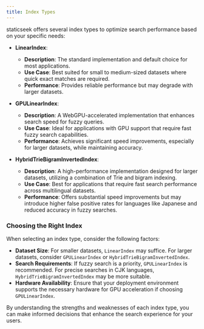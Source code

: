 ```yaml
---
title: Index Types
---
```


staticseek offers several index types to optimize search performance based on your specific needs:

- **LinearIndex**: 
  - **Description**: The standard implementation and default choice for most applications.
  - **Use Case**: Best suited for small to medium-sized datasets where quick exact matches are required.
  - **Performance**: Provides reliable performance but may degrade with larger datasets.

- **GPULinearIndex**: 
  - **Description**: A WebGPU-accelerated implementation that enhances search speed for fuzzy queries.
  - **Use Case**: Ideal for applications with GPU support that require fast fuzzy search capabilities.
  - **Performance**: Achieves significant speed improvements, especially for larger datasets, while maintaining accuracy.

- **HybridTrieBigramInvertedIndex**: 
  - **Description**: A high-performance implementation designed for larger datasets, utilizing a combination of Trie and bigram indexing.
  - **Use Case**: Best for applications that require fast search performance across multilingual datasets.
  - **Performance**: Offers substantial speed improvements but may introduce higher false positive rates for languages like Japanese and reduced accuracy in fuzzy searches.

### Choosing the Right Index

When selecting an index type, consider the following factors:
- **Dataset Size**: For smaller datasets, `LinearIndex` may suffice. For larger datasets, consider `GPULinearIndex` or `HybridTrieBigramInvertedIndex`.
- **Search Requirements**: If fuzzy search is a priority, `GPULinearIndex` is recommended. For precise searches in CJK languages, `HybridTrieBigramInvertedIndex` may be more suitable.
- **Hardware Availability**: Ensure that your deployment environment supports the necessary hardware for GPU acceleration if choosing `GPULinearIndex`.

By understanding the strengths and weaknesses of each index type, you can make informed decisions that enhance the search experience for your users.
